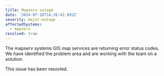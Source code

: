 ```yaml
---
title: Mapserv outage
date: '2024-07-18T14:36:42.092Z'
severity: major-outage
affectedSystems:
  - mapserv
resolved: true
---
```


The mapserv systems GIS map services are returning error status codes. We have identified the problem area and are working with the team on a solution.

<Update date="2024-07-18T17:04:53.000Z">This issue has been resovled.</Update>
